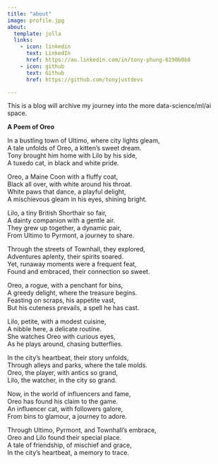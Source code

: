 ```yaml
---
title: "about"
image: profile.jpg
about:
  template: jolla
  links:
    - icon: linkedin
      text: LinkedIn
      href: https://au.linkedin.com/in/tony-phung-6190b0b8
    - icon: github
      text: Github
      href: https://github.com/tonyjustdevs

---
```


This is a blog will archive my journey into the more data-science/ml/ai space.

**A Poem of Oreo**  

In a bustling town of Ultimo, where city lights gleam,  
A tale unfolds of Oreo, a kitten’s sweet dream.  
Tony brought him home with Lilo by his side,  
A tuxedo cat, in black and white pride.  

Oreo, a Maine Coon with a fluffy coat,  
Black all over, with white around his throat.  
White paws that dance, a playful delight,  
A mischievous gleam in his eyes, shining bright.  

Lilo, a tiny British Shorthair so fair,  
A dainty companion with a gentle air.  
They grew up together, a dynamic pair,  
From Ultimo to Pyrmont, a journey to share.  

Through the streets of Townhall, they explored,  
Adventures aplenty, their spirits soared.  
Yet, runaway moments were a frequent feat,  
Found and embraced, their connection so sweet.  

Oreo, a rogue, with a penchant for bins,  
A greedy delight, where the treasure begins.  
Feasting on scraps, his appetite vast,  
But his cuteness prevails, a spell he has cast.  

Lilo, petite, with a modest cuisine,  
A nibble here, a delicate routine.  
She watches Oreo with curious eyes,  
As he plays around, chasing butterflies.  

In the city’s heartbeat, their story unfolds,  
Through alleys and parks, where the tale molds.  
Oreo, the player, with antics so grand,  
Lilo, the watcher, in the city so grand.  

Now, in the world of influencers and fame,  
Oreo has found his claim to the game.  
An influencer cat, with followers galore,  
From bins to glamour, a journey to adore.  

Through Ultimo, Pyrmont, and Townhall’s embrace,  
Oreo and Lilo found their special place.  
A tale of friendship, of mischief and grace,  
In the city’s heartbeat, a memory to trace.  
